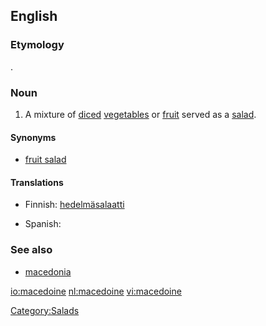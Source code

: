 ==English==

===Etymology===
{{etyl|fr}} {{term|Macédoine||Macedonia|lang=fr}}.

===Noun===
{{en-noun}}

# A mixture of [[diced]] [[vegetable]]s or [[fruit]] served as a [[salad]].

====Synonyms====
*[[fruit salad]]

====Translations====
{{top}}
*Finnish: [[hedelmäsalaatti]]
{{mid}}
*Spanish: {{t|es|macedonia|f}}
{{bottom}}

===See also===
*[[macedonia]]

[[Category:Salads]]

[[io:macedoine]]
[[nl:macedoine]]
[[vi:macedoine]]